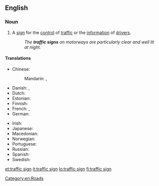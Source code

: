 ==English==

===Noun===
{{en-noun}}

# A [[sign]] for the [[control]] of [[traffic]] or the [[information]] of [[drivers]].
#: ''The '''traffic signs''' on motorways are particularly clear and well lit at night.''

====Translations====
{{trans-top|traffic sign}}
* Chinese:
*: Mandarin: {{t|cmn|交通標誌|sc=Hani}}, {{t|cmn|交通标志|tr=jiāotōng biāozhì|sc=Hani}}
* Danish: {{t-|da|færdselstavle|c}}, {{t-|da|vejskilt|n}}
* Dutch: {{t-|nl|verkeersbord|n}}
* Estonian: {{t+|et|liiklusmärk}}
* Finnish: {{t+|fi|liikennemerkki}}
* French: {{t+|fr|panneau|m}}, {{t|fr|panneau de signalisation|m}}
* German: {{t+|de|Verkehrszeichen|n}}
{{trans-mid}}
* Irish: {{t-|ga|comhartha tráchta|m}}
* Japanese: {{t|ja|道路標識|tr=どうろひょうしき, dōro hyōshiki|sc=Jpan}}
* Macedonian: {{t|mk|сообраќаен знак|m|tr=soobráḱaen znak|sc=Cyrl}}
* Norwegian: {{t-|no|trafikkskilt}}
* Portuguese: {{t+|pt|placa|f}}
* Russian: {{t|ru|дорожный знак|m|tr=doróžnyj znak|sc=Cyrl}}
* Spanish: {{t|es|señal de tráfico|f}}
* Swedish: {{t-|sv|vägmärke}}
{{trans-bottom}}

[[Category:en:Roads]]

[[et:traffic sign]]
[[it:traffic sign]]
[[lo:traffic sign]]
[[fi:traffic sign]]